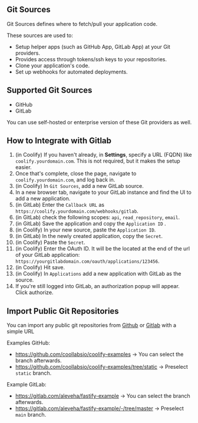 ## Git Sources

Git Sources defines where to fetch/pull your application code.

These sources are used to:

- Setup helper apps (such as GitHub App, GitLab App) at your Git providers.
- Provides access through tokens/ssh keys to your repositories.
- Clone your application's code.
- Set up webhooks for automated deployments.

## Supported Git Sources

- GitHub
- GitLab

You can use self-hosted or enterprise version of these Git providers as well.

## How to Integrate with Gitlab

1. (in Coolify) If you haven't already, in **Settings**, specify a URL (FQDN) like `coolify.yourdomain.com`. This is not required, but it makes the setup easier.
2. Once that's complete, close the page, navigate to `coolify.yourdomain.com`, and log back in.
3. (in Coolify) In `Git Sources`, add a new GitLab source.
4. In a new browser tab, navigate to your GitLab instance and find the UI to add a new application.
5. (in GitLab) Enter the `Callback URL` as `https://coolify.yourdomain.com/webhooks/gitlab`.
6. (in GitLab) check the following scopes: `api`, `read_repository`, `email`.
7. (in GitLab) Save the application and copy the `Application ID` .
8. (in Coolify) In your new source, paste the `Application ID`.
9. (in GitLab) In the newly created application, copy the `Secret`.
10. (in Coolify) Paste the `Secret`.
11. (in Coolify) Enter the OAuth ID. It will be the located at the end of the url of your GitLab application: `https://yourgitlabdomain.com/oauth/applications/123456`.
12. (in Coolify) Hit save.
13. (in Coolify) In `Applications` add a new application with GitLab as the source.
14. If you're still logged into GitLab, an authorization popup will appear. Click authorize.

## Import Public Git Repositories

You can import any public git repositories from [Github](https://github.com) or [Gitlab](https://gitlab.com) with a simple URL

Examples GitHub:

- https://github.com/coollabsio/coolify-examples -> You can select the branch afterwards.
- https://github.com/coollabsio/coolify-examples/tree/static -> Preselect `static` branch.

Example GitLab:

- https://gitlab.com/aleveha/fastify-example -> You can select the branch afterwards.
- https://gitlab.com/aleveha/fastify-example/-/tree/master -> Preselect `main` branch.
